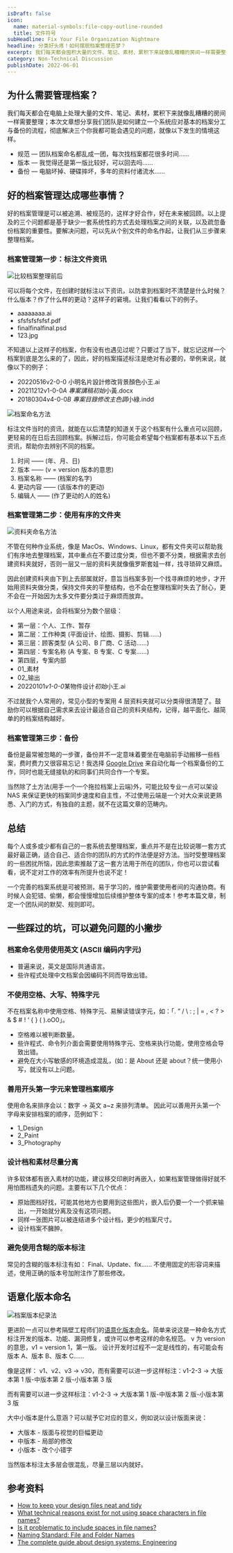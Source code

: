 ```yaml
---
isDraft: false
icon:
  name: material-symbols:file-copy-outline-rounded
  title: 文件符号
subHeadline: Fix Your File Organization Nightmare
headline: 分类好头疼！如何摆脱档案整理恶梦？
excerpt: 我们每天都会囤积大量的文件、笔记、素材、累积下来就像乱糟糟的房间一样需要整理，如果你也同样在困扰这样的问题，这篇文章是为你准备的。本次文章想分享我们团队是如何建立一个系统应对基本的档案分工与备份的流程。好的档案管理是可以被追溯、被规范的，这样才好合作，好在未来被回顾。
category: Non-Technical Discussion
publishDate: 2022-06-01
---
```


## 为什么需要管理档案？

我们每天都会在电脑上处理大量的文件、笔记、素材，累积下来就像乱糟糟的房间一样需要整理；本次文章想分享我们团队是如何建立一个系统应对基本的档案分工与备份的流程，彻底解决三个你我都可能会遇见的问题，就像以下发生的情境这样。

- 规范 — 团队档案命名都乱成一团，每次找档案都花很多时间……
- 版本 — 我觉得还是第一版比较好，可以回去吗……
- 备份 — 电脑坏掉、硬碟摔坏，多年的资料付诸流水……

## 好的档案管理达成哪些事情？

好的档案管理是可以被追溯、被规范的，这样才好合作，好在未来被回顾。以上提及的三个问题都是基于缺少一套系统性的方式去处理档案之间的关联，以及疏忽备份档案的重要性。要解决问题，可以先从个别文件的命名作起，让我们从三步骤来整理档案。

### 档案管理第一步：标注文件资讯

![比较档案整理前后](./compare.webp)

可以将每个文件，在创建时就标注以下资讯，以防拿到档案时不清楚是什么时候？什么版本？作了什么样的更动？这样子的窘境。让我们看看以下的例子。

- aaaaaaaa.ai
- sfsfsfsfsfsf.pdf
- finalfinalfinal.psd
- 123.jpg

不知道以上这样子的档案，你有没有也遇见过呢？只要过了当下，就忘记这样一个档案到底是怎么来的了，因此，好的档案描述标注是绝对有必要的，举例来说，就像以下的例子：

- 20220516v2-0-0 小明名片設計修改背景顏色小王.ai
- 20211212v1-0-0*A 專案講稿初始*小黃.docx
- 20180304v4-0-0*B 專案目錄修改主色調*小綠.indd

![档案命名方法](./naming.webp)

标注文件当时的资讯，就能在以后清楚的知道关于这个档案有什么重点可以回顾，更轻易的在日后去回顾档案。拆解过后，你可能会希望每个档案都有基本以下五点资讯，帮助你去辨别不同的档案。

1.  时间 —— (年、月、日)
2.  版本 —— (v = version 版本的意思)
3.  档案名称 —— (档案的名字)
4.  更动内容 —— (该版本作的更动)
5.  编辑人 —— (作了更动的人的姓名)

### 档案管理第二步：使用有序的文件夹

![资料夹命名方法](./sort-method.webp)

不管在何种作业系统，像是 MacOs、Windows、Linux，都有文件夹可以帮助我们有序地去整理档案，其中重点在不要过度分类，但也不要不分类，根据需求去创建资料夹就好，否则一层又一层的资料夹就像俄罗斯套娃一样，找寻琐碎又麻烦。

因此创建资料夹由下到上去部属就好，意旨当档案多到一个找寻麻烦的地步，才开始用资料夹做分类，保持文件夹的平整结构，也不会在整理档案时失去了耐心，更不会在一开始因为太多文件要分类过于麻烦而放弃。

以个人用途来说，会将档案分为数个层级：

- 第一层：个人、工作、暂存
- 第二层：工作种类 (平面设计、绘图、摄影、剪辑……)
- 第三层：顾客类型 (A 公司、B 厂商、C 活动……)
- 第四层：专案名称 (A 专案、B 专案、C 专案……)
- 第四层，专案内部
- 01\_素材
- 02\_输出
- 20220101*v1-0-0*某物件设计*初始*小王.ai

不过就我个人常用的，常见小型的专案用 4 层资料夹就可以分类得很清楚了。鼓励你可以根据自己需求来去设计最适合自己的资料夹结构，记得，越平面化、越简单的的档案结构越好。

### 档案管理第三步：备份

备份是最常被忽略的一步骤，备份并不一定意味着要坐在电脑前手动搬移一些档案，费时费力又很容易忘记！我选择 [Google Drive](https://www.google.com/drive/download/) 来自动化每一个档案备份的工作，同时也能无缝接轨的和同事们共同合作一个专案。

当然除了土方法(用手一个一个拖拉档案上云端)外，可能比较专业一点可以架设 NAS 来保证更快的档案同步速度和自主性，不过使用云端是一个对大众来说更熟悉、入门的方式，有独自的主题，就不在这篇文章的范畴内。

## 总结

每个人或多或少都有自己的一套系统去整理档案，重点并不是在比较说哪一套方式最好最正确，适合自己、适合你的团队的方式的作法便是好方法。当时受整理档案的一些困扰所恼，因此思索推敲了这一套方法用于所在的团队，你也可以尝试看看，说不定对工作的效率有所提升也说不定！

一个完善的档案系统是可被预测，易于学习的，维护需要使用者间的沟通协商。有时候人会犯错、偷懒，都会慢慢增加后续维护整体专案的成本！参考本篇文章，制定一个团队间的默契、规则即可。

## 一些踩过的坑，可以避免问题的小撇步

### 档案命名使用使用英文 (ASCII 编码内字元)

- 普遍来说，英文是国际共通语言。
- 些许程式处理中文档案会因编码不同而导致出错。

### 不使用空格、大写、特殊字元

不在档案名称中使用空格、特殊字元、易解读错误字元，如：「. ” / \ : ; | = , < ? > & $ # ! ‘ { } ( ).oO0」。

- 空格难以被判断数量。
- 些许程式、命令列介面会需要使用特殊字元、空格来执行功能，使用空格会导致出错。
- 避免在大小写敏感的环境造成混乱，(如：是 About 还是 about？统一使用小写，就没有以上问题。

### 善用开头第一字元来管理档案顺序

使用命名来排序会以：数字 → 英文 a~z 来排列清单。 因此可以善用开头第一个字母来安排档案的顺序，范例如下：

- 1_Design
- 2_Paint
- 3_Photography

### 设计档和素材尽量分离

许多软体都有嵌入素材的功能，建议移交印刷时再嵌入，如果档案管理做得好就不用怕图档遗失的问题。主要有以下几个优点：

- 原始图档好找，可能其他地方也要用到这些图片，嵌入后仍要一个一个抓来输出，一开始就分离及没有这项问题。
- 同样一张图片可以被连结进多个设计档，更少的档案尺寸。
- 设计档案不臃肿。

### 避免使用含糊的版本标注

常见的含糊的版本标注有如： Final、Update、fix…… 不使用固定的形容词来描述，使用正确的版本号加附注作了那些修改。

## 语意化版本命名

![档案版本纪录法](./versioning.webp)

更进阶一点可以参考隔壁工程师们的[语意化版本命名](https://semver.org/)。简单来说这是一种命名方式标注开发的版本、功能、漏洞修复，或许可以参考这样的命名规范。 v 为 version 的意思，v1 = version 1，第一版。 设计开发时过程不一定是线性的，有可能会有版本 A、版本 B、版本 C……

像是这样： v1、v2、v3 → v30，而有需要可以进一步这样标注：v1-2-3 → 大版本第 1 版-中版本第 2 版-小版本第 3 版

而有需要可以进一步这样标注：v1-2-3 → 大版本第 1 版-中版本第 2 版-小版本第 3 版

大中小版本是什么意涵？可以赋予它对应的意义，例如说以设计版面来说：

- 大版本 - 版面与视觉的巨幅更动
- 中版本 - 局部的修改
- 小版本 - 改个小错字

当然版本标注太多层会很混乱，尽量三层以内就好。

## 参考资料

- [How to keep your design files neat and tidy](https://99designs.com/blog/tips/how-to-keep-your-design-files-neat-and-tidy/)
- [What technical reasons exist for not using space characters in file names?](https://superuser.com/questions/29111/what-technical-reasons-exist-for-not-using-space-characters-in-file-names)
- [Is it problematic to include spaces in file names?](https://qanda.digipres.org/1053/is-it-problematic-to-include-spaces-in-file-names)
- [Naming Standard: File and Folder Names](https://www.csudh.edu/web-services/web-standards/file-folder-naming/)
- [The complete guide about design systems: Engineering](https://medium.com/ci-t/the-complete-guide-about-design-systems-engineering-cd332cf520f2)
